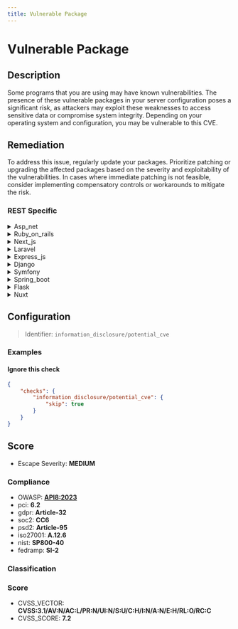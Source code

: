 ```yaml
---
title: Vulnerable Package
---
```


# Vulnerable Package

## Description

Some programs that you are using may have known vulnerabilities. The presence of these vulnerable packages in your server configuration poses a significant risk, as attackers may exploit these weaknesses to access sensitive data or compromise system integrity. Depending on your operating system and configuration, you may be vulnerable to this CVE.


## Remediation

To address this issue, regularly update your packages. Prioritize patching or upgrading the affected packages based on the severity and exploitability of the vulnerabilities. In cases where immediate patching is not feasible, consider implementing compensatory controls or workarounds to mitigate the risk.



### REST Specific

<details>
    <summary>Asp_net</summary>

Ensure that your ASP.NET framework is updated to the latest version to patch known vulnerabilities. Regularly check for security advisories from Microsoft and apply updates or patches as soon as they are released. Additionally, review your application's code to identify and fix any custom code that may introduce security issues.

</details>

<details>
    <summary>Ruby_on_rails</summary>

Ensure that all your Ruby on Rails gems are updated to the latest versions by regularly running 'bundle update' and checking for security advisories related to your project dependencies. Additionally, use tools like 'bundler-audit' to scan for vulnerable versions of gems and apply recommended updates or patches promptly. Always test the updates in a development or staging environment before deploying to production to avoid unexpected issues.

</details>

<details>
    <summary>Next_js</summary>

Ensure that your Next.js application is using the latest stable version of the framework by running 'npm install next@latest' or 'yarn add next@latest'. Regularly check for updates and apply them as they are released. Additionally, review your dependencies for any known vulnerabilities using tools like 'npm audit' or 'yarn audit' and update them accordingly. Follow best practices for secure coding to prevent introducing new vulnerabilities.

</details>

<details>
    <summary>Laravel</summary>

Ensure that your Laravel framework and all associated packages are updated to their latest versions. Use the `composer update` command to update dependencies and apply security patches. Regularly check for security advisories related to Laravel and its packages, and review your code to follow best practices for security, such as using Laravel's built-in security features like CSRF protection, validation, and authentication mechanisms.

</details>

<details>
    <summary>Express_js</summary>

Ensure that all dependencies are up-to-date by regularly running 'npm update' and 'npm audit' to identify and fix vulnerable packages. Implement automated dependency checks as part of your continuous integration process. Additionally, consider using tools like Snyk or Dependabot for real-time alerts and automated pull requests to update vulnerable packages.

</details>

<details>
    <summary>Django</summary>

Ensure that your Django application is using the latest stable version by regularly updating the framework and its dependencies. Apply security patches promptly, follow Django's security guidelines, and conduct periodic security reviews of your codebase.

</details>

<details>
    <summary>Symfony</summary>

Ensure that your Symfony framework and all associated packages are updated to their latest versions. Regularly check for security advisories related to Symfony and promptly apply updates or patches as they are released. Use the Symfony Security Checker or similar tools to detect vulnerable packages and follow the recommended steps to address any identified issues.

</details>

<details>
    <summary>Spring_boot</summary>

Ensure that your Spring Boot application is using the latest stable version of the framework. Regularly check for updates and apply them to address known vulnerabilities. Additionally, follow best practices for dependency management by using tools like Maven or Gradle to automatically manage and update your project's dependencies.

</details>

<details>
    <summary>Flask</summary>

Ensure that all Flask applications are updated to the latest version to mitigate known vulnerabilities. Use Flask extensions and libraries that are actively maintained and regularly updated. Regularly check for security advisories related to Flask and its extensions. Implement proper input validation and output encoding to prevent common web application vulnerabilities such as XSS and SQL injection. Additionally, consider using tools like Flask-Talisman to enforce security headers and Flask-SeaSurf to protect against CSRF attacks.

</details>

<details>
    <summary>Nuxt</summary>

Ensure that your Nuxt.js application dependencies are up-to-date by regularly checking for updates and applying them. Use tools like npm audit or yarn audit to identify and fix known vulnerabilities in packages. Additionally, consider setting up automated dependency monitoring with services like Dependabot or Snyk to receive alerts and patches for new security issues.

</details>

## Configuration

> Identifier: `information_disclosure/potential_cve`



### Examples



#### Ignore this check

```json
{
    "checks": {
        "information_disclosure/potential_cve": {
            "skip": true
        }
    }
}
```




## Score

- Escape Severity: **<span className="medium-severity">MEDIUM</span>**

### Compliance

- OWASP: **[API8:2023](https://github.com/OWASP/API-Security/blob/master/editions/2023/en/0xa8-security-misconfiguration.md)**
- pci: **6.2**
- gdpr: **Article-32**
- soc2: **CC6**
- psd2: **Article-95**
- iso27001: **A.12.6**
- nist: **SP800-40**
- fedramp: **SI-2**

### Classification






### Score

- CVSS_VECTOR: **CVSS:3.1/AV:N/AC:L/PR:N/UI:N/S:U/C:H/I:N/A:N/E:H/RL:O/RC:C**
- CVSS_SCORE: **7.2**

